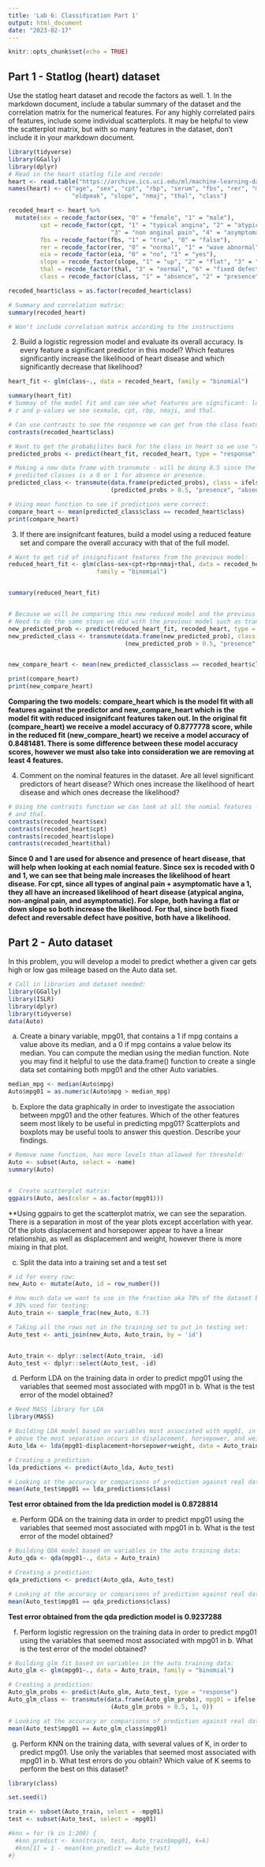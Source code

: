 ---
title: 'Lab 6: Classification Part 1'
output: html_document
date: "2023-02-17"
---

```{r setup, include=FALSE}
knitr::opts_chunk$set(echo = TRUE)
```
## Part 1 - Statlog (heart) dataset

Use the statlog heart dataset and recode the factors as well.
1. In the markdown document, include a tabular summary of the dataset and the correlation matrix
for the numerical features. For any highly correlated pairs of features, include some
individual scatterplots. It may be helpful to view the scatterplot matrix, but with
so many features in the dataset, don't include it in your markdown document.

```{r}
library(tidyverse)
library(GGally)
library(dplyr)
# Read in the heart statlog file and recode:
heart <- read.table("https://archive.ics.uci.edu/ml/machine-learning-databases/statlog/heart/heart.dat", header = FALSE)
names(heart) <- c("age", "sex", "cpt", "rbp", "serum", "fbs", "rer", "mhr", "eia",
                  "oldpeak", "slope", "nmaj", "thal", "class")

recoded_heart <- heart %>%
  mutate(sex = recode_factor(sex, "0" = "female", "1" = "male"),
         cpt = recode_factor(cpt, "1" = "typical angina", "2" = "atypical angina", 
                             "3" = "non anginal pain", "4" = "asymptomatic"), 
         fbs = recode_factor(fbs, "1" = "true", "0" = "false"), 
         rer = recode_factor(rer, "0" = "normal", "1" = "wave abnormal", "2" = "left hypertrophy"), 
         eia = recode_factor(eia, "0" = "no", "1" = "yes"), 
         slope = recode_factor(slope, "1" = "up", "2" = "flat", "3" = "down"), 
         thal = recode_factor(thal, "3" = "normal", "6" = "fixed defect", "7" = "reversable defect"), 
         class = recode_factor(class, "1" = "absence", "2" = "presence"))

recoded_heart$class = as.factor(recoded_heart$class)

# Summary and correlation matrix:
summary(recoded_heart)

# Won't include correlation matrix according to the instructions 

```

2. Build a logistic regression model and evaluate its overall accuracy. Is every feature
a significant predictor in this model? Which features significantly increase the
likelihood of heart disease and which significantly decrease that likelihood?

```{r}
heart_fit <- glm(class~., data = recoded_heart, family = "binomial")

summary(heart_fit)
# Summay of the model fit and can see what features are significant: looking at both
# z and p-values we see sexmale, cpt, rbp, nmaji, and thal.

# Can use contrasts to see the response we can get from the class feature:
contrasts(recoded_heart$class)

# Want to get the probabilites back for the class in heart so we use "response":
predicted_probs <- predict(heart_fit, recoded_heart, type = "response")

# Making a new data frame with transmute - will be doing 0.5 since the 
# predicted classes is a 0 or 1 for absence or presence.
predicted_class <- transmute(data.frame(predicted_probs), class = ifelse 
                             (predicted_probs > 0.5, "presence", "absence"))

# Using mean function to see if predictions were correct:
compare_heart <- mean(predicted_class$class == recoded_heart$class)
print(compare_heart)
```

3. If there are insignifcant features, build a model using a reduced feature set and compare
the overall accuracy with that of the full model.

```{r}
# Want to get rid of insignificant features from the previous model:
reduced_heart_fit <- glm(class~sex+cpt+rbp+nmaj+thal, data = recoded_heart, 
                         family = "binomial")


summary(reduced_heart_fit)


# Because we will be comparing this new reduced model and the previous model, 
# Need to do the same steps we did with the previous model such as transmutting:
new_predicted_prob <- predict(reduced_heart_fit, recoded_heart, type = "response")
new_predicted_class <- transmute(data.frame(new_predicted_prob), class = ifelse
                                 (new_predicted_prob > 0.5, "presence", "absence"))


new_compare_heart <- mean(new_predicted_class$class == recoded_heart$class)

print(compare_heart)
print(new_compare_heart) 
```

**Comparing the two models: compare_heart which is the model fit with all features
against the predictor and new_compare_heart which is the model fit with reduced
insignifcant features taken out. In the original fit (compare_heart) we receive
a model accuracy of 0.8777778 score, while in the reduced fit (new_compare_heart)
we receive a model accuracy of 0.8481481. There is some difference between these
model accuracy scores, however we must also take into consideration we are removing
at least 4 features.**


4. Comment on the nominal features in the dataset. Are all level significant predictors
of heart disease? Which ones increase the likelihood of heart disease and which ones
decrease the likelihood?

```{r}
# Using the contrasts function we can look at all the nomial features - cpt, slope,
# and thal. 
contrasts(recoded_heart$sex)
contrasts(recoded_heart$cpt)
contrasts(recoded_heart$slope)
contrasts(recoded_heart$thal)
```

**Since 0 and 1 are used for absence and presence of heart disease, that will help
when looking at each nomial feature. Since sex is recoded with 0 and 1, we can
see that being male increases the likelihood of heart disease. For cpt, since all
types of anginal pain + asymptomatic have a 1, they all have an increased likelihood of heart disease
(atypical angina, non-anginal pain, and asymptomatic). For slope, both having a flat
or down slope so both increase the likelihood. For thal, since both fixed defect and
reversable defect have positive, both have a likelihood.**


## Part 2 - Auto dataset

In this problem, you will develop a model to predict whether a given car gets
high or low gas mileage based on the Auto data set.
```{r}
# Call in libraries and dataset needed:
library(GGally)
library(ISLR)
library(dplyr)
library(tidyverse)
data(Auto)
```


a. Create a binary variable, mpg01, that contains a 1 if mpg contains a value above
its median, and a 0 if mpg contains a value below its median. You can compute the 
median using the median function. Note you may find it helpful to use the data.frame()
function to create a single data set containing both mpg01 and the other Auto variables.

```{r}
median_mpg <- median(Auto$mpg)
Auto$mpg01 = as.numeric(Auto$mpg > median_mpg)
```

b. Explore the data graphically in order to investigate the association between
mpg01 and the other features. Which of the other features seem most likely to
be useful in predicting mpg01? Scatterplots and boxplots may be useful tools to 
answer this question. Describe your findings. 

```{r}
# Remove name function, has more levels than allowed for threshold:
Auto <- subset(Auto, select = -name)
summary(Auto)


#  Create scatterplot matrix:
ggpairs(Auto, aes(color = as.factor(mpg01)))
```

**Using ggpairs to get the scatterplot matrix, we can see the separation.
There is a separation in most of the year plots except accerlation with year.
Of the plots displacement and horsepower appear to have a linear relationship, 
as well as displacement and weight, however there is more mixing in that plot.

c. Split the data into a training set and a test set

```{r}
# id for every row: 
new_Auto <- mutate(Auto, id = row_number())

# How much data we want to use in the fraction aka 70% of the dataset below:
# 30% used for testing:
Auto_train <- sample_frac(new_Auto, 0.7)

# Taking all the rows not in the training set to put in testing set:
Auto_test <- anti_join(new_Auto, Auto_train, by = 'id')


Auto_train <- dplyr::select(Auto_train, -id)
Auto_test <- dplyr::select(Auto_test, -id)
```

d. Perform LDA on the training data in order to predict mpg01 using the variables
that seemed most associated with mpg01 in b. What is the test error of the model obtained?

```{r}
# Need MASS library for LDA
library(MASS)

# Building LDA model based on variables most associated with mpg01, in the matrix
# above the most separation occurs in displacement, horsepower, and weight
Auto_lda <- lda(mpg01~displacement+horsepower+weight, data = Auto_train)

# Creating a prediction:
lda_predictions <- predict(Auto_lda, Auto_test)

# Looking at the accuracy or comparisons of prediction against real dataset:
mean(Auto_test$mpg01 == lda_predictions$class)
```

**Test error obtained from the lda prediction model is 0.8728814**

e. Perform QDA on the training data in order to predict mpg01 using the variables
that seemed most associated with mpg01 in b. What is the test error of the model
obtained?

```{r}
# Building QDA model based on variables in the auto training data:
Auto_qda <- qda(mpg01~., data = Auto_train)

# Creating a prediction:
qda_predictions <- predict(Auto_qda, Auto_test)

# Looking at the accuracy or comparisons of prediction against real dataset:
mean(Auto_test$mpg01 == qda_predictions$class)
```
**Test error obtained from the qda prediction model is 0.9237288**

f. Perform logistic regression on the training data in order to predict mpg01 using
the variables that seemed most associated with mpg01 in b. What is the test error
of the model obtained?

```{r}
# Building glm fit based on variables in the auto training data:
Auto_glm <- glm(mpg01~., data = Auto_train, family = "binomial")

# Creating a prediction:
Auto_glm_probs <- predict(Auto_glm, Auto_test, type = "response")
Auto_glm_class <- transmute(data.frame(Auto_glm_probs), mpg01 = ifelse 
                             (Auto_glm_probs > 0.5, 1, 0))

# Looking at the accuracy or comparisons of prediction against real dataset:
mean(Auto_test$mpg01 == Auto_glm_class$mpg01)
```
g. Perform KNN on the training data, with several values of K, in order to predict
mpg01. Use only the variables that seemed most associated with mpg01 in b. What
test errors do you obtain? Which value of K seems to perform the best on this dataset?

```{r}
library(class)

set.seed(1)

train <- subset(Auto_train, select = -mpg01)
test <- subset(Auto_test, select = -mpg01)

#knn = for (k in 1:200) {
  #knn_predict <- knn(train, test, Auto_train$mpg01, k=k)
  #knn[1] = 1 - mean(knn_predict == Auto_test)
#}
```